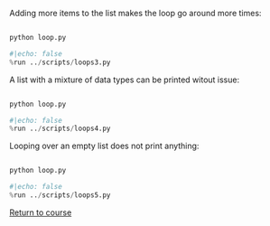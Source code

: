 Adding more items to the list makes the loop go around more times:


```python
```


```.bash
python loop.py
```

```python
#|echo: false
%run ../scripts/loops3.py
```


A list with a mixture of data types can be printed witout issue:


```python
```


```.bash
python loop.py
```

```python
#|echo: false
%run ../scripts/loops4.py
```

Looping over an empty list does not print anything:


```python
```


```.bash
python loop.py
```

```python
#|echo: false
%run ../scripts/loops5.py
```


[Return to course](../pages/04-loops.qmd)
